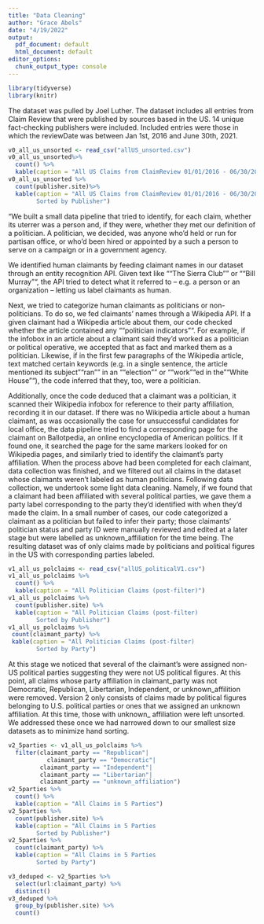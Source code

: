```yaml
---
title: "Data Cleaning"
author: "Grace Abels"
date: "4/19/2022"
output:
  pdf_document: default
  html_document: default
editor_options:
  chunk_output_type: console
---
```

```r
library(tidyverse)
library(knitr)
```

The dataset was pulled by Joel Luther. The dataset includes all entries from
Claim Review that were published by sources based in the US. 14 unique 
fact-checking publishers were included.  Included entries were those in
which the reviewDate was between Jan 1st, 2016 and June 30th, 2021. 

```r
v0_all_us_unsorted <- read_csv("allUS_unsorted.csv")
v0_all_us_unsorted%>%
  count() %>%
  kable(caption = "All US Claims from ClaimReview 01/01/2016 - 06/30/2021")
v0_all_us_unsorted %>% 
  count(publisher.site)%>%
  kable(caption = "All US Claims from ClaimReview 01/01/2016 - 06/30/2021
        Sorted by Publisher")
```

"We built a small data pipeline that tried to identify, for each claim, whether its uterrer was a person and, if they were, whether they met our definition of a politician. A politician, we decided, was anyone who'd held or run for partisan office, or who'd been hired or appointed by a such a person to serve on a campaign or in a government agency. 

We identified human claimants by feeding claimant names in our dataset through an entity recognition API. Given text like ""The Sierra Club"" or ""Bill Murray"", the API tried to detect what it referred to -- e.g. a person or an organization -- letting us label claimants as human. 

Next, we tried to categorize human claimants as politicians or non-politicians. To do so, we fed claimants’  names through a Wikipedia API. If a given claimant had a Wikipedia article about them, our code checked whether the article contained any ""politician indicators"". For example, if the infobox in an article about a claimant said they’d worked as a politician or political operative, we accepted that as fact and marked them as a politician. Likewise, if in the first few paragraphs of the Wikipedia article, text matched certain keywords (e.g. in a single sentence, the article mentioned its subject ""ran"" in an ""election"" or ""work""ed in the ""White House""), the code inferred that they, too, were a politician.

Additionally, once the code deduced that a claimant was a politician, it scanned their Wikipedia infobox for reference to their party affiliation, recording it in our dataset. If there was no Wikipedia article about a human claimant, as was occasionally the case for unsuccessful candidates for local office, the data pipeline tried to find a corresponding page for the claimant on Ballotpedia, an online encyclopedia of American politics. If it found one, it searched the page for the same markers looked for on Wikipedia pages, and similarly tried to identify the claimant's party affiliation. When the process above had been completed for each claimant, data collection was finished, and we filtered out all claims in the dataset whose claimants weren’t labeled as human politicians. Following data collection, we undertook some light data cleaning. Namely, if we found that a claimant had been affiliated with several political parties, we gave them a party label corresponding to the party they'd identified with when they'd made the claim. In a small number of cases, our code categorized a claimant as a politician but failed to infer their party; those claimants’ politician status and party ID were manually reviewed and edited at a later stage but were labelled as unknown_affiliation for the time being. The resulting dataset was of only claims made by politicians and political figures in the US with corresponding parties labeled.
```r
v1_all_us_polclaims <- read_csv("allUS_politicalV1.csv")
v1_all_us_polclaims %>%
  count() %>%
  kable(caption = "All Politician Claims (post-filter)")
v1_all_us_polclaims %>% 
  count(publisher.site) %>%
  kable(caption = "All Politician Claims (post-filter)
        Sorted by Publisher")
v1_all_us_polclaims %>% 
 count(claimant_party) %>%
 kable(caption = "All Politician Claims (post-filter)
        Sorted by Party")


```
At this stage we noticed that several of the claimant's were assigned non-US political parties suggesting they were not US political figures. At this point, all claims whose party affiliation in claimant_party was not Democratic, Republican, Libertarian, Independent, or unknown_affilition were removed. Version 2 only consists of claims made by political figures belonging to U.S. political parties or ones that we assigned an unknown affiliation. At this time, those with unknown_ affiliation were left unsorted. We addressed these once we had narrowed down to our smallest size datasets as to minimize hand sorting.


```r
v2_5parties <- v1_all_us_polclaims %>%
  filter(claimant_party == "Republican"|
           claimant_party == "Democratic"| 
         claimant_party == "Independent"|
         claimant_party == "Libertarian"| 
         claimant_party == "unknown_affiliation")
v2_5parties %>%
  count() %>%
  kable(caption = "All Claims in 5 Parties")
v2_5parties %>%
  count(publisher.site) %>%
  kable(caption = "All Claims in 5 Parties
        Sorted by Publisher")
v2_5parties %>%
  count(claimant_party) %>%
  kable(caption = "All Claims in 5 Parties
        Sorted by Party")
```

```r
v3_deduped <- v2_5parties %>%
  select(url:claimant_party) %>%
  distinct()
v3_deduped %>%
  group_by(publisher.site) %>%
  count()
```


